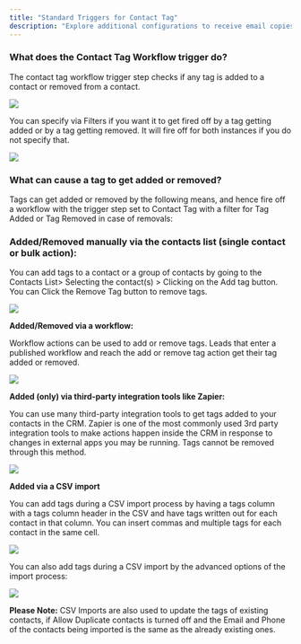 ```yaml
---
title: "Standard Triggers for Contact Tag"
description: "Explore additional configurations to receive email copies through a Forwarding Address or BCC, with elaboration on Reply Tracking."
---
```


### What does the Contact Tag Workflow trigger do?

The contact tag workflow trigger step checks if any tag is added to a contact or removed from a contact.  

![](https://s3.amazonaws.com/cdn.freshdesk.com/data/helpdesk/attachments/production/48215643927/original/NxWCYmWtbjepAgd2ROUG-Rvoomj2nwA94g.png?1649877321)
  
You can specify via Filters if you want it to get fired off by a tag getting added or by a tag getting removed. It will fire off for both instances if you do not specify that.  
  
![](https://s3.amazonaws.com/cdn.freshdesk.com/data/helpdesk/attachments/production/48252865701/original/Wz2eN9U-q9b5FwqGLoyJ_xRol2mbx2MNGw.png?1663948521)

### What can cause a tag to get added or removed?

Tags can get added or removed by the following means, and hence fire off a workflow with the trigger step set to Contact Tag with a filter for Tag Added or Tag Removed in case of removals:  

### Added/Removed manually via the contacts list (single contact or bulk action):

You can add tags to a contact or a group of contacts by going to the Contacts List> Selecting the contact(s) > Clicking on the Add tag button. You can Click the Remove Tag button to remove tags.

![](https://s3.amazonaws.com/cdn.freshdesk.com/data/helpdesk/attachments/production/48252876878/original/adTvReZ-L4adHf_xcda9ps55YmfXj7K8Lw.gif?1663951791) 
  
**Added/Removed via a workflow:**

Workflow actions can be used to add or remove tags. Leads that enter a published workflow and reach the add or remove tag action get their tag added or removed.

![](https://s3.amazonaws.com/cdn.freshdesk.com/data/helpdesk/attachments/production/48253120218/original/MGuMOlailh9Jmn5kJr0F-ktq3ejUu8GU8A.gif?1664191236)
 
**Added (only) via third-party integration tools like Zapier:**

You can use many third-party integration tools to get tags added to your contacts in the CRM. Zapier is one of the most commonly used 3rd party integration tools to make actions happen inside the CRM in response to changes in external apps you may be running. Tags cannot be removed through this method.

![](https://s3.amazonaws.com/cdn.freshdesk.com/data/helpdesk/attachments/production/48253137580/original/3hyA-CiV129r5_T-E-nRbcrNn8N10SVtmQ.gif?1664195112)
  
**Added via a CSV import**

You can add tags during a CSV import process by having a tags column with a tags column header in the CSV and have tags written out for each contact in that column. You can insert commas and multiple tags for each contact in the same cell.  

![](https://s3.amazonaws.com/cdn.freshdesk.com/data/helpdesk/attachments/production/48253155778/original/bMA50nptY7VxrlZ4Xn6nuRg6MYuD-_Qecw.gif?1664198566)

You can also add tags during a CSV import by the advanced options of the import process:

![](https://s3.amazonaws.com/cdn.freshdesk.com/data/helpdesk/attachments/production/48253160766/original/dLXRneYYvywN9EzigyuPf2g9vD2bEM61HA.gif?1664199340)

**Please Note:**
CSV Imports are also used to update the tags of existing contacts, if Allow Duplicate contacts is turned off and the Email and Phone of the contacts being imported is the same as the already existing ones.